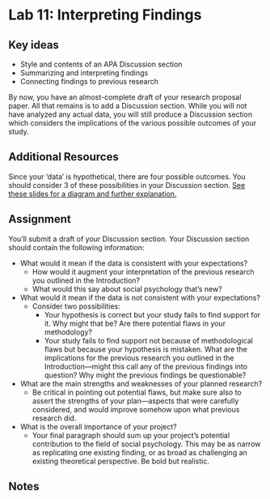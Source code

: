 # Lab 11: Interpreting Findings  {.unnumbered}

## Key ideas

- Style and contents of an APA Discussion section
- Summarizing and interpreting findings
- Connecting findings to previous research


By now, you have an almost-complete draft of your research proposal paper. All that remains is to add a Discussion section. While you will not have analyzed any actual data, you will still produce a Discussion section which considers the implications of the various possible outcomes of your study. 

## Additional Resources

Since your 'data' is hypothetical, there are four possible outcomes. You should consider 3 of these possibilities in your Discussion section. [See these slides for a diagram and further explanation.](https://docs.google.com/presentation/d/1TL3WeuhFrS32EXYRW7v4ZXSj2rJv6YfTtvoKdqif9Dc/view?usp=sharing){target="_blank"}



## Assignment

You’ll submit a draft of your Discussion section. Your Discussion section should contain the following information:

- What would it mean if the data is consistent with your expectations?
    - How would it augment your interpretation of the previous research you outlined in the Introduction?
    - What would this say about social psychology that’s new?
- What would it mean if the data is not consistent with your expectations?
    - Consider two possibilities:
        - Your hypothesis is correct but your study fails to find support for it. Why might that be? Are there potential flaws in your methodology?
        - Your study fails to find support not because of methodological flaws but because your hypothesis is mistaken. What are the implications for the previous research you outlined in the Introduction—might this call any of the previous findings into question? Why might the previous findings be questionable?
- What are the main strengths and weaknesses of your planned research?
    - Be critical in pointing out potential flaws, but make sure also to assert the strengths of your plan—aspects that were carefully considered, and would improve somehow upon what previous research did.
- What is the overall importance of your project?
    - Your final paragraph should sum up your project’s potential contribution to the field of social psychology. This may be as narrow as replicating one existing finding, or as broad as challenging an existing theoretical perspective. Be bold but realistic.


## Notes {.exclude-from-html}

\cleartoleftpage
